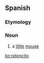 ==Spanish==

===Etymology===
{{suffix|ratón|cito|lang=es}}

===Noun===
{{es-noun|m}}

# a [[little]] [[mouse]]

[[ko:ratoncito]]